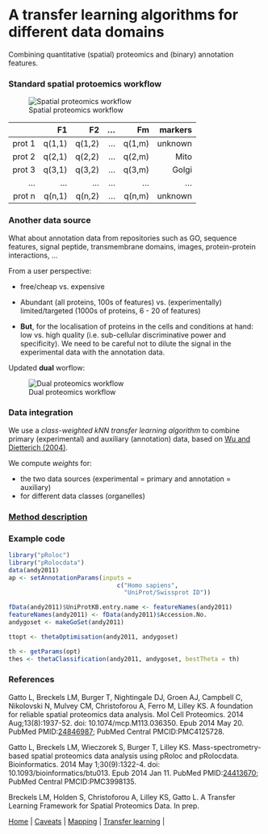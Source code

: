 # A transfer learning algorithms for different data domains

Combining quantitative (spatial) proteomics and (binary) annotation
features.

### Standard spatial protoemics workflow

![Spatial proteomics workflow](./figure/workflow_primary.png)


|        | F1   | F2   | ...  | Fm   |  markers   |
|-------:|-----:|-----:|-----:|-----:|-----------:|
| prot 1 |q(1,1)|q(1,2)| ...  |q(1,m)| unknown    |
| prot 2 |q(2,1)|q(2,2)| ...  |q(2,m)| Mito       |
| prot 3 |q(3,1)|q(3,2)| ...  |q(3,m)| Golgi      |
| ...    | ...  | ...  | ...  | ...  | ...        |
| prot n |q(n,1)|q(n,2)| ...  |q(n,m)| unknown    |


### Another data source

What about annotation data from repositories such as GO, sequence
features, signal peptide, transmembrane domains, images,
protein-protein interactions, ...

From a user perspective:

- free/cheap vs. expensive

- Abundant (all proteins, 100s of features) vs. (experimentally)
  limited/targeted (1000s of proteins, 6 - 20 of features)

- **But**, for the localisation of proteins in the cells and
  conditions at hand: low vs. high quality (i.e. sub-cellular
  discriminative power and specificity). We need to be careful not to
  dilute the signal in the experimental data with the annotation data.

Updated **dual** worflow:

![Dual proteomics workflow](./figure/workflow.png)

### Data integration

We use a *class-weighted kNN transfer learning algorithm* to combine
primary (experimental) and auxiliary (annotation) data, based on
[Wu and Dietterich (2004)](http://citeseer.ist.psu.edu/viewdoc/summary?doi=10.1.1.94.594).

We compute *weights* for:

- the two data sources (experimental = primary and annotation =
  auxiliary)
- for different data classes (organelles)

### [Method description](https://github.com/ComputationalProteomicsUnit/Intro-Integ-Omics-Prot/blob/master/thetatut.pdf?raw=true)

### Example code


```r
library("pRoloc")
library("pRolocdata")
data(andy2011)
ap <- setAnnotationParams(inputs =
                              c("Homo sapiens",
                                "UniProt/Swissprot ID"))

fData(andy2011)$UniProtKB.entry.name <- featureNames(andy2011)
featureNames(andy2011) <- fData(andy2011)$Accession.No.
andygoset <- makeGoSet(andy2011)
```

```r
ttopt <- thetaOptimisation(andy2011, andygoset)
```

```r
th <- getParams(opt)
thes <- thetaClassification(andy2011, andygoset, bestTheta = th)
```

### References

Gatto L, Breckels LM, Burger T, Nightingale DJ, Groen AJ, Campbell C,
Nikolovski N, Mulvey CM, Christoforou A, Ferro M, Lilley KS. A
foundation for reliable spatial proteomics data analysis. Mol Cell
Proteomics. 2014 Aug;13(8):1937-52. doi: 10.1074/mcp.M113.036350. Epub
2014 May 20. PubMed
PMID:[24846987](http://www.ncbi.nlm.nih.gov/pubmed/24846987); PubMed
Central PMCID:PMC4125728.


Gatto L, Breckels LM, Wieczorek S, Burger T, Lilley KS.
Mass-spectrometry-based spatial proteomics data analysis using pRoloc
and pRolocdata. Bioinformatics. 2014 May 1;30(9):1322-4. doi:
10.1093/bioinformatics/btu013. Epub 2014 Jan 11. PubMed
PMID:[24413670](http://www.ncbi.nlm.nih.gov/pubmed/24413670); PubMed
Central PMCID:PMC3998135.


Breckels LM, Holden S, Christoforou A, Lilley KS, Gatto L. A Transfer
Learning Framework for Spatial Proteomics Data. In prep.


| [Home](./README.md) | [Caveats](./Caveats.md) | [Mapping](./mapping.md) | [Transfer learning](./transfer-learning.md) |
